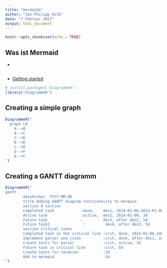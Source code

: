 ```yaml
---
title: "mermaids"
author: "Jan-Philipp Kolb"
date: "7 Februar 2017"
output: html_document
---
```


```r
knitr::opts_chunk$set(echo = TRUE)
```

## Was ist Mermaid

- [](https://knsv.github.io/mermaid/)

## 

- [Getting started](http://rich-iannone.github.io/DiagrammeR/docs.html)


```r
# install.packages('DiagrammeR')
library('DiagrammeR')
```

## Creating a simple graph

```r
DiagrammeR("
  graph LR
    A-->B
    A-->C
    C-->E
    B-->D
    C-->D
    D-->F
    E-->F
")
```

## Creating a GANTT diagramm

```r
DiagrammeR("
gantt
        dateFormat  YYYY-MM-DD
        title Adding GANTT diagram functionality to mermaid
        section A section
        Completed task            :done,    des1, 2014-01-06,2014-01-08
        Active task               :active,  des2, 2014-01-09, 3d
        Future task               :         des3, after des2, 5d
        Future task2               :         des4, after des3, 5d
        section Critical tasks
        Completed task in the critical line :crit, done, 2014-01-06,24h
        Implement parser and jison          :crit, done, after des1, 2d
        Create tests for parser             :crit, active, 3d
        Future task in critical line        :crit, 5d
        Create tests for renderer           :2d
        Add to mermaid                      :1d
")
```


